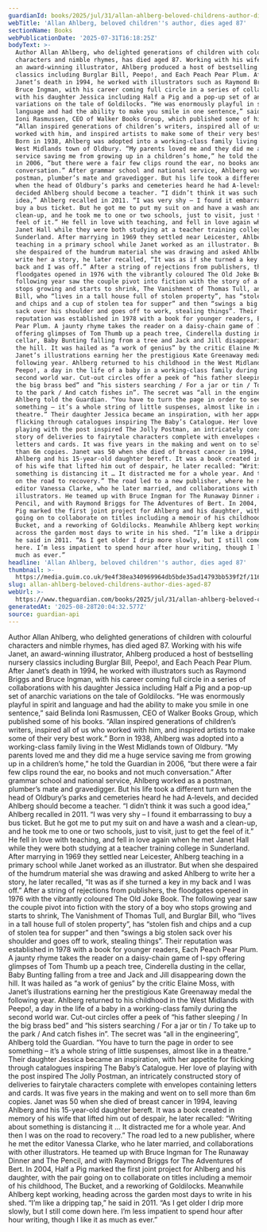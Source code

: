 ```yaml
---
guardianId: books/2025/jul/31/allan-ahlberg-beloved-childrens-author-dies-aged-87
webTitle: 'Allan Ahlberg, beloved children''s author, dies aged 87'
sectionName: Books
webPublicationDate: '2025-07-31T16:18:25Z'
bodyText: >-
  Author Allan Ahlberg, who delighted generations of children with colourful
  characters and nimble rhymes, has died aged 87. Working with his wife Janet,
  an award-winning illustrator, Ahlberg produced a host of bestselling nursery
  classics including Burglar Bill, Peepo!, and Each Peach Pear Plum. After
  Janet’s death in 1994, he worked with illustrators such as Raymond Briggs and
  Bruce Ingman, with his career coming full circle in a series of collaborations
  with his daughter Jessica including Half a Pig and a pop-up set of anarchic
  variations on the tale of Goldilocks. “He was enormously playful in spirit and
  language and had the ability to make you smile in one sentence,” said Belinda
  Ioni Rasmussen, CEO of Walker Books Group, which published some of his books.
  “Allan inspired generations of children’s writers, inspired all of us who
  worked with him, and inspired artists to make some of their very best work.”
  Born in 1938, Ahlberg was adopted into a working-class family living in the
  West Midlands town of Oldbury. “My parents loved me and they did me a huge
  service saving me from growing up in a children’s home,” he told the Guardian
  in 2006, “but there were a fair few clips round the ear, no books and not much
  conversation.” After grammar school and national service, Ahlberg worked as a
  postman, plumber’s mate and gravedigger. But his life took a different turn
  when the head of Oldbury’s parks and cemeteries heard he had A-levels, and
  decided Ahlberg should become a teacher. “I didn’t think it was such a good
  idea,” Ahlberg recalled in 2011. “I was very shy – I found it embarrassing to
  buy a bus ticket. But he got me to put my suit on and have a wash and a
  clean-up, and he took me to one or two schools, just to visit, just to get the
  feel of it.” He fell in love with teaching, and fell in love again when he met
  Janet Hall while they were both studying at a teacher training college in
  Sunderland. After marrying in 1969 they settled near Leicester, Ahlberg
  teaching in a primary school while Janet worked as an illustrator. But when
  she despaired of the humdrum material she was drawing and asked Ahlberg to
  write her a story, he later recalled, “It was as if she turned a key in my
  back and I was off.” After a string of rejections from publishers, the
  floodgates opened in 1976 with the vibrantly coloured The Old Joke Book. The
  following year saw the couple pivot into fiction with the story of a boy who
  stops growing and starts to shrink, The Vanishment of Thomas Tull, and Burglar
  Bill, who “lives in a tall house full of stolen property”, has “stolen fish
  and chips and a cup of stolen tea for supper” and then “swings a big stolen
  sack over his shoulder and goes off to work, stealing things”. Their
  reputation was established in 1978 with a book for younger readers, Each Peach
  Pear Plum. A jaunty rhyme takes the reader on a daisy-chain game of I-spy
  offering glimpses of Tom Thumb up a peach tree, Cinderella dusting in the
  cellar, Baby Bunting falling from a tree and Jack and Jill disappearing down
  the hill. It was hailed as “a work of genius” by the critic Elaine Moss, with
  Janet’s illustrations earning her the prestigious Kate Greenaway medal the
  following year. Ahlberg returned to his childhood in the West Midlands with
  Peepo!, a day in the life of a baby in a working-class family during the
  second world war. Cut-out circles offer a peek of “his father sleeping / In
  the big brass bed” and “his sisters searching / For a jar or tin / To take up
  to the park / And catch fishes in”. The secret was “all in the engineering”,
  Ahlberg told the Guardian. “You have to turn the page in order to see
  something – it’s a whole string of little suspenses, almost like in a
  theatre.” Their daughter Jessica became an inspiration, with her appetite for
  flicking through catalogues inspiring The Baby’s Catalogue. Her love of
  playing with the post inspired The Jolly Postman, an intricately constructed
  story of deliveries to fairytale characters complete with envelopes containing
  letters and cards. It was five years in the making and went on to sell more
  than 6m copies. Janet was 50 when she died of breast cancer in 1994, leaving
  Ahlberg and his 15-year-old daughter bereft. It was a book created in memory
  of his wife that lifted him out of despair, he later recalled: “Writing about
  something is distancing it … It distracted me for a whole year. And then I was
  on the road to recovery.” The road led to a new publisher, where he met the
  editor Vanessa Clarke, who he later married, and collaborations with other
  illustrators. He teamed up with Bruce Ingman for The Runaway Dinner and The
  Pencil, and with Raymond Briggs for The Adventures of Bert. In 2004, Half a
  Pig marked the first joint project for Ahlberg and his daughter, with the pair
  going on to collaborate on titles including a memoir of his childhood, The
  Bucket, and a reworking of Goldilocks. Meanwhile Ahlberg kept working, heading
  across the garden most days to write in his shed. “I’m like a dripping tap,”
  he said in 2011. “As I get older I drip more slowly, but I still come down
  here. I’m less impatient to spend hour after hour writing, though I like it as
  much as ever.”
headline: 'Allan Ahlberg, beloved children''s author, dies aged 87'
thumbnail: >-
  https://media.guim.co.uk/9e4f38ea340969964db5bde35ad14793bb539f2f/1163_134_2698_2159/500.jpg
slug: allan-ahlberg-beloved-childrens-author-dies-aged-87
webUrl: >-
  https://www.theguardian.com/books/2025/jul/31/allan-ahlberg-beloved-childrens-author-dies-aged-87
generatedAt: '2025-08-28T20:04:32.577Z'
source: guardian-api
---
```

Author Allan Ahlberg, who delighted generations of children with colourful characters and nimble rhymes, has died aged 87. Working with his wife Janet, an award-winning illustrator, Ahlberg produced a host of bestselling nursery classics including Burglar Bill, Peepo!, and Each Peach Pear Plum. After Janet’s death in 1994, he worked with illustrators such as Raymond Briggs and Bruce Ingman, with his career coming full circle in a series of collaborations with his daughter Jessica including Half a Pig and a pop-up set of anarchic variations on the tale of Goldilocks. “He was enormously playful in spirit and language and had the ability to make you smile in one sentence,” said Belinda Ioni Rasmussen, CEO of Walker Books Group, which published some of his books. “Allan inspired generations of children’s writers, inspired all of us who worked with him, and inspired artists to make some of their very best work.” Born in 1938, Ahlberg was adopted into a working-class family living in the West Midlands town of Oldbury. “My parents loved me and they did me a huge service saving me from growing up in a children’s home,” he told the Guardian in 2006, “but there were a fair few clips round the ear, no books and not much conversation.” After grammar school and national service, Ahlberg worked as a postman, plumber’s mate and gravedigger. But his life took a different turn when the head of Oldbury’s parks and cemeteries heard he had A-levels, and decided Ahlberg should become a teacher. “I didn’t think it was such a good idea,” Ahlberg recalled in 2011. “I was very shy – I found it embarrassing to buy a bus ticket. But he got me to put my suit on and have a wash and a clean-up, and he took me to one or two schools, just to visit, just to get the feel of it.” He fell in love with teaching, and fell in love again when he met Janet Hall while they were both studying at a teacher training college in Sunderland. After marrying in 1969 they settled near Leicester, Ahlberg teaching in a primary school while Janet worked as an illustrator. But when she despaired of the humdrum material she was drawing and asked Ahlberg to write her a story, he later recalled, “It was as if she turned a key in my back and I was off.” After a string of rejections from publishers, the floodgates opened in 1976 with the vibrantly coloured The Old Joke Book. The following year saw the couple pivot into fiction with the story of a boy who stops growing and starts to shrink, The Vanishment of Thomas Tull, and Burglar Bill, who “lives in a tall house full of stolen property”, has “stolen fish and chips and a cup of stolen tea for supper” and then “swings a big stolen sack over his shoulder and goes off to work, stealing things”. Their reputation was established in 1978 with a book for younger readers, Each Peach Pear Plum. A jaunty rhyme takes the reader on a daisy-chain game of I-spy offering glimpses of Tom Thumb up a peach tree, Cinderella dusting in the cellar, Baby Bunting falling from a tree and Jack and Jill disappearing down the hill. It was hailed as “a work of genius” by the critic Elaine Moss, with Janet’s illustrations earning her the prestigious Kate Greenaway medal the following year. Ahlberg returned to his childhood in the West Midlands with Peepo!, a day in the life of a baby in a working-class family during the second world war. Cut-out circles offer a peek of “his father sleeping / In the big brass bed” and “his sisters searching / For a jar or tin / To take up to the park / And catch fishes in”. The secret was “all in the engineering”, Ahlberg told the Guardian. “You have to turn the page in order to see something – it’s a whole string of little suspenses, almost like in a theatre.” Their daughter Jessica became an inspiration, with her appetite for flicking through catalogues inspiring The Baby’s Catalogue. Her love of playing with the post inspired The Jolly Postman, an intricately constructed story of deliveries to fairytale characters complete with envelopes containing letters and cards. It was five years in the making and went on to sell more than 6m copies. Janet was 50 when she died of breast cancer in 1994, leaving Ahlberg and his 15-year-old daughter bereft. It was a book created in memory of his wife that lifted him out of despair, he later recalled: “Writing about something is distancing it … It distracted me for a whole year. And then I was on the road to recovery.” The road led to a new publisher, where he met the editor Vanessa Clarke, who he later married, and collaborations with other illustrators. He teamed up with Bruce Ingman for The Runaway Dinner and The Pencil, and with Raymond Briggs for The Adventures of Bert. In 2004, Half a Pig marked the first joint project for Ahlberg and his daughter, with the pair going on to collaborate on titles including a memoir of his childhood, The Bucket, and a reworking of Goldilocks. Meanwhile Ahlberg kept working, heading across the garden most days to write in his shed. “I’m like a dripping tap,” he said in 2011. “As I get older I drip more slowly, but I still come down here. I’m less impatient to spend hour after hour writing, though I like it as much as ever.”
